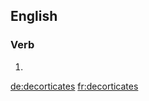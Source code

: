 
==English==

===Verb===
{{head|en|verb form}}

# {{en-third-person singular of|decorticate}}

[[de:decorticates]]
[[fr:decorticates]]